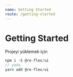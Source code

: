 ```yaml
---
name: Getting Started
route: /getting-started
---
```


# Getting Started

Projeyi yüklemek için

```js
npm i -S @re-flex/ui
// yada
yarn add @re-flex/ui
```
